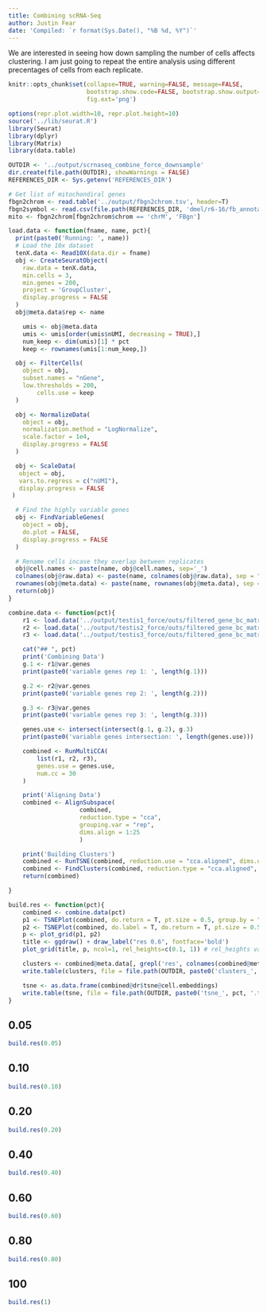 ```yaml
---
title: Combining scRNA-Seq
author: Justin Fear
date: 'Compiled: `r format(Sys.Date(), "%B %d, %Y")`'
---
```


We are interested in seeing how down sampling the number of cells affects clustering. I am just going to repeat the entire analysis using different precentages of cells from each replicate.


```r
knitr::opts_chunk$set(collapse=TRUE, warning=FALSE, message=FALSE,
                      bootstrap.show.code=FALSE, bootstrap.show.output=FALSE,
                      fig.ext='png')
```

```r
options(repr.plot.width=10, repr.plot.height=10)
source('../lib/seurat.R')
library(Seurat)
library(dplyr)
library(Matrix)
library(data.table)

OUTDIR <- '../output/scrnaseq_combine_force_downsample'
dir.create(file.path(OUTDIR), showWarnings = FALSE)
REFERENCES_DIR <- Sys.getenv('REFERENCES_DIR')

# Get list of mitochondiral genes
fbgn2chrom <- read.table('../output/fbgn2chrom.tsv', header=T)
fbgn2symbol <- read.csv(file.path(REFERENCES_DIR, 'dmel/r6-16/fb_annotation/dmel_r6-16.fb_annotation'), header=T, sep = '\t')[, c('gene_symbol', 'primary_FBgn')]
mito <- fbgn2chrom[fbgn2chrom$chrom == 'chrM', 'FBgn']
```

```r
load.data <- function(fname, name, pct){
  print(paste0('Running: ', name))
  # Load the 10x dataset
  tenX.data <- Read10X(data.dir = fname)
  obj <- CreateSeuratObject(
    raw.data = tenX.data,
    min.cells = 3,
    min.genes = 200,
    project = 'GroupCluster',
    display.progress = FALSE
  )
  obj@meta.data$rep <- name

	umis <- obj@meta.data
	umis <- umis[order(umis$nUMI, decreasing = TRUE),]
	num_keep <- dim(umis)[1] * pct
	keep <- rownames(umis[1:num_keep,])

  obj <- FilterCells(
    object = obj,
    subset.names = "nGene",
    low.thresholds = 200,
		cells.use = keep
  )

  obj <- NormalizeData(
    object = obj,
    normalization.method = "LogNormalize",
    scale.factor = 1e4,
    display.progress = FALSE
  )

  obj <- ScaleData(
   object = obj,
   vars.to.regress = c("nUMI"),
   display.progress = FALSE
 )

  # Find the highly variable genes
  obj <- FindVariableGenes(
    object = obj,
    do.plot = FALSE,
    display.progress = FALSE
  )

  # Rename cells incase they overlap between replicates
  obj@cell.names <- paste(name, obj@cell.names, sep='_')
  colnames(obj@raw.data) <- paste(name, colnames(obj@raw.data), sep = "_")
  rownames(obj@meta.data) <- paste(name, rownames(obj@meta.data), sep = "_")
  return(obj)
}

combine.data <- function(pct){
	r1 <- load.data('../output/testis1_force/outs/filtered_gene_bc_matrices/dm6.16', 'rep1', pct)
	r2 <- load.data('../output/testis2_force/outs/filtered_gene_bc_matrices/dm6.16', 'rep2', pct)
	r3 <- load.data('../output/testis3_force/outs/filtered_gene_bc_matrices/dm6.16', 'rep3', pct)

	cat("## ", pct)
	print('Combining Data')
	g.1 <- r1@var.genes
	print(paste0('variable genes rep 1: ', length(g.1)))

	g.2 <- r2@var.genes
	print(paste0('variable genes rep 2: ', length(g.2)))

	g.3 <- r3@var.genes
	print(paste0('variable genes rep 3: ', length(g.3)))

	genes.use <- intersect(intersect(g.1, g.2), g.3)
	print(paste0('variable genes intersection: ', length(genes.use)))

	combined <- RunMultiCCA(
		list(r1, r2, r3),
		genes.use = genes.use,
		num.cc = 30
	)

	print('Aligning Data')
	combined <- AlignSubspace(
					combined,
					reduction.type = "cca",
					grouping.var = "rep",
					dims.align = 1:25
					)

	print('Building Clusters')
	combined <- RunTSNE(combined, reduction.use = "cca.aligned", dims.use = 1:25, do.fast = T)
	combined <- FindClusters(combined, reduction.type = "cca.aligned", resolution = 0.6, dims.use = 1:25)
	return(combined)

}

build.res <- function(pct){
	combined <- combine.data(pct)
	p1 <- TSNEPlot(combined, do.return = T, pt.size = 0.5, group.by = "rep")
	p2 <- TSNEPlot(combined, do.label = T, do.return = T, pt.size = 0.5)
	p <- plot_grid(p1, p2)
	title <- ggdraw() + draw_label("res 0.6", fontface='bold')
	plot_grid(title, p, ncol=1, rel_heights=c(0.1, 1)) # rel_heights values control title margins

	clusters <- combined@meta.data[, grepl('res', colnames(combined@meta.data)), drop=FALSE]
	write.table(clusters, file = file.path(OUTDIR, paste0('clusters_', pct, '.tsv')), quote = FALSE, sep = "\t", row.names = TRUE, col.names = TRUE)

	tsne <- as.data.frame(combined@dr$tsne@cell.embeddings)
	write.table(tsne, file = file.path(OUTDIR, paste0('tsne_', pct, '.tsv')), quote = FALSE, sep = "\t", row.names = TRUE, col.names = TRUE)
}
```

## 0.05
```r
build.res(0.05)
```

## 0.10
```r
build.res(0.10)
```

## 0.20
```r
build.res(0.20)
```

## 0.40
```r
build.res(0.40)
```

## 0.60
```r
build.res(0.60)
```

## 0.80
```r
build.res(0.80)
```

## 100
```r
build.res(1)
```
